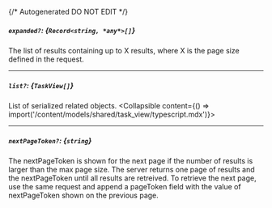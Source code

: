 {/* Autogenerated DO NOT EDIT  */}

##### `expanded?`: *{`Record<string, *any*>[]`}*
The list of results containing up to X results, where X is the page size defined in the request.

---
##### `list?`: *{`TaskView[]`}*
List of serialized related objects.
<Collapsible content={() => import('/content/models/shared/task_view/typescript.mdx')}>
</Collapsible>

---
##### `nextPageToken?`: *{`string`}*
The nextPageToken is shown for the next page if the number of results is larger than the max page size.
 The server returns one page of results and the nextPageToken until all results are retreived.
 To retrieve the next page, use the same request and append a pageToken field with the value of nextPageToken shown on the previous page.

